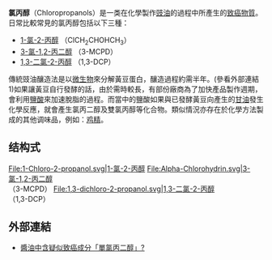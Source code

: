 '''氯丙醇'''（Chloropropanols）是一类在化學製作[[豉油|豉油]]的過程中所產生的[[致癌物質|致癌物質]]。日常比較常見的氯丙醇包括以下三種：
* [[1-氯-2-丙醇|1-氯-2-丙醇]] （ClCH<sub>2</sub>CHOHCH<sub>3</sub>）
* [[3-氯-1,2-丙二醇|3-氯-1,2-丙二醇]] （3-MCPD）
* [[1,3-二氯-2-丙醇|1,3-二氯-2-丙醇]] （1,3-DCP）

傳統豉油釀造法是以[[微生物|微生物]]來分解黃豆蛋白，釀造過程約需半年。(參看外部連結1)如果讓黃豆自行發酵的話，由於需時較長，有部份廠商為了加快產品製作週期，會利用[[鹽酸|鹽酸]]來加速脫脂的過程。而當中的鹽酸如果與已發酵黃豆向產生的[[甘油|甘油]]發生化學反應，就會產生氯丙二醇及雙氯丙醇等化合物。類似情況亦存在於化學方法製成的其他调味品，例如：[[鸡精|鸡精]]。 

==结构式==
<gallery>
File:1-Chloro-2-propanol.svg|1-氯-2-丙醇
File:Alpha-Chlorohydrin.svg|3-氯-1,2-丙二醇<br />（3-MCPD）
File:1,3-dichloro-2-propanol.svg|1,3-二氯-2-丙醇<br />（1,3-DCP）
</gallery>

==外部連結==
* [http://tw-buddha.com/forum2/index.php?s=f2636d57f3f02f62bf971020c6ff4ca8&showtopic=1432 醬油中含疑似致癌成分「單氯丙二醇」? ] {{Wayback|url=http://tw-buddha.com/forum2/index.php?s=f2636d57f3f02f62bf971020c6ff4ca8&showtopic=1432 |date=20160304110611 }}
{{Chemistry index}}